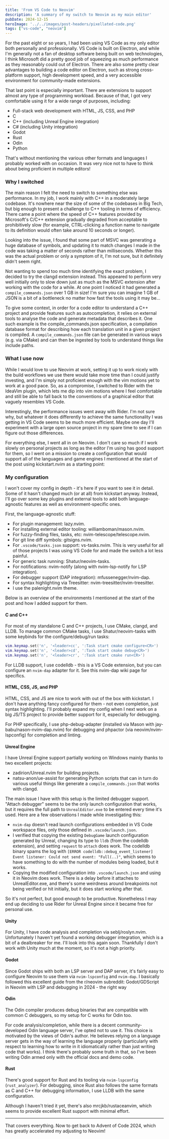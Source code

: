 ```yaml
---
title: 'From VS Code to Neovim'
description: 'A summary of my switch to Neovim as my main editor'
pubDate: 2024-12-15
heroImage: '../../images/post-headers/pixellated-code.png'
tags: ["vs-code", "neovim"]
---
```


For the past eight or so years, I had been using <ExternalLink url="https://code.visualstudio.com/">VS Code</ExternalLink> as my only editor both personally and professionally. VS Code is built on <ExternalLink url="https://www.electronjs.org/">Electron</ExternalLink>, and while I'm generally not a fan of desktop software being built on web technologies, I think Microsoft did a pretty good job of squeezing as much performance as they reasonably could out of Electron. There are also some pretty clear advantages to building a code editor on Electron, such as strong cross-platform support, high development speed, and a very accessible environment for community-made extensions.

That last point is especially important. There are extensions to support almost any type of programming workload. Because of that, I got very comfortable using it for a wide range of purposes, including:

* Full-stack web development with HTML, JS, CSS, and PHP
* C
* C++ (including Unreal Engine integration)
* C# (including Unity integration)
* Godot
* Rust
* Odin
* Python

That's without mentioning the various other formats and languages I probably worked with on occasion. It was very nice not to have to think about being proficient in multiple editors!

### Why I switched

The main reason I felt the need to switch to something else was performance. In my job, I work mainly with C++ in a moderately large codebase. It's nowhere near the size of some of the codebases in Big Tech, but big enough to present a challenge to C++ tooling in terms of efficiency. There came a point where the speed of C++ features provided by Microsoft's <ExternalLink url="https://marketplace.visualstudio.com/items?itemName=ms-vscode.cpptools">C/C++ extension</ExternalLink> gradually degraded from acceptable to prohibitively slow (for example, CTRL-clicking a function name to navigate to its definition would often take around 10 seconds or longer).

Looking into the issue, I found that some part of MSVC was generating a huge database of symbols, and updating it to match changes I made in the code was taking a matter of seconds rather than milliseconds. Whether this was the actual problem or only a symptom of it, I'm not sure, but it definitely didn't seem right.

Not wanting to spend too much time identifying the exact problem, I decided to try the <ExternalLink url="https://marketplace.visualstudio.com/items?itemName=llvm-vs-code-extensions.vscode-clangd">clangd extension</ExternalLink> instead. This appeared to perform very well initially only to slow down just as much as the MSVC extension after working with the code for a while. At one point I noticed it had generated a `compile_commands.json` over 1 GB in size! I'm sure you can imagine 1 GB of JSON is a bit of a bottleneck no matter how fast the tools using it may be...

<Alert type="info">To give some context, in order for a code editor to understand a C++ project and provide features such as autocompletion, it relies on external tools to analyse the code and generate metadata that describes it. One such example is the <ExternalLink url="https://clang.llvm.org/docs/JSONCompilationDatabase.html">compile_commands.json specification</ExternalLink>, a compilation database format for describing how each <ExternalLink url="https://en.wikipedia.org/wiki/Translation_unit_(programming)">translation unit</ExternalLink> in a given project is compiled. A `compile_commands.json` file can be generated in various ways (e.g. via <ExternalLink url="https://cmake.org/cmake/help/latest/variable/CMAKE_EXPORT_COMPILE_COMMANDS.html">CMake</ExternalLink>) and can then be ingested by tools to understand things like include paths.</Alert>

### What I use now

While I would love to use Neovim at work, setting it up to work nicely with the build workflows we use there would take more time than I could justify investing, and I'm simply not proficient enough with the vim motions yet to work at a good pace. So, as a compromise, I switched to <ExternalLink url="https://www.jetbrains.com/rider/">Rider</ExternalLink> with the <ExternalLink url="https://plugins.jetbrains.com/plugin/164-ideavim">IdeaVim plugin</ExternalLink>, which lets me dip into vim motions where I feel comfortable and still be able to fall back to the conventions of a graphical editor that vaguely resembles VS Code.

Interestingly, the performance issues went away with Rider. I'm not sure why, but whatever it does differently to achieve the same functionality I was getting in VS Code seems to be much more efficient. Maybe one day I'll experiment with a large open source project in my spare time to see if I can figure out those differences.

For everything else, I went all in on Neovim. I don't care so much if I work slowly on personal projects as long as the editor I'm using has good support for them, so I went on a mission to create a configuration that would support all of the languages and game engines I mentioned at the start of the post using kickstart.nvim as a starting point:

<OpenGraphSummary url="https://github.com/nvim-lua/kickstart.nvim"></OpenGraphSummary>

### My configuration

I won't cover my config in depth - it's <ExternalLink url="https://github.com/Riari/kickstart.nvim">here</ExternalLink> if you want to see it in detail. Some of it hasn't changed much (or at all) from kickstart anyway. Instead, I'll go over some key plugins and external tools to add both language-agnostic features as well as environment-specific ones.

First, the language-agnostic stuff:

* For plugin management: <ExternalLink url="https://github.com/folke/lazy.nvim">lazy.nvim</ExternalLink>.
* For installing external editor tooling: <ExternalLink url="https://github.com/williamboman/mason.nvim">williamboman/mason.nvim</ExternalLink>.
* For fuzzy-finding files, tasks, etc: <ExternalLink url="https://github.com/nvim-telescope/telescope.nvim">nvim-telescope/telescope.nvim</ExternalLink>.
* For git line diff symbols: <ExternalLink url="https://github.com/lewis6991/gitsigns.nvim">gitsigns.nvim</ExternalLink>.
* For `.vscode/tasks.json` support: <ExternalLink url="https://github.com/EthanJWright/vs-tasks.nvim">vs-tasks.nvim</ExternalLink>. This is very useful for all of those projects I was using VS Code for and made the switch a lot less painful.
* For generic task running: <ExternalLink url="https://github.com/Shatur/neovim-tasks">Shatur/neovim-tasks</ExternalLink>.
* For notifications: <ExternalLink url="https://github.com/rcarriga/nvim-notify">nvim-notify</ExternalLink> (along with <ExternalLink url="https://github.com/mrded/nvim-lsp-notify">nvim-lsp-notify</ExternalLink> for LSP integration).
* For debugger support (DAP integration): <ExternalLink url="https://github.com/mfussenegger/nvim-dap">mfussenegger/nvim-dap</ExternalLink>.
* For syntax highlighting via Treesitter: <ExternalLink url="https://github.com/nvim-treesitter/nvim-treesitter">nvim-treesitter/nvim-treesitter</ExternalLink>.
* I use the <ExternalLink url="https://github.com/alexmozaidze/palenight.nvim">palenight.nvim</ExternalLink> theme.

Below is an overview of the environments I mentioned at the start of the post and how I added support for them.

#### C and C++

For most of my standalone C and C++ projects, I use CMake, clangd, and LLDB. To manage common CMake tasks, I use <ExternalLink url="https://github.com/Shatur/neovim-tasks">Shatur/neovim-tasks</ExternalLink> with some keybinds for the configure/debug/run tasks:

```lua
vim.keymap.set('n', '<leader>cc', ':Task start cmake configure<CR>')
vim.keymap.set('n', '<leader>cd', ':Task start cmake debug<CR>')
vim.keymap.set('n', '<leader>cr', ':Task start cmake run<CR>')
```

For LLDB support, I use <ExternalLink url="https://github.com/vadimcn/codelldb">codelldb</ExternalLink> - this is a VS Code extension, but you can configure an `nvim-dap` adapter for it. See <ExternalLink url="https://github.com/mfussenegger/nvim-dap/wiki/C-C---Rust-(via--codelldb)">this nvim-dap wiki page</ExternalLink> for specifics.

#### HTML, CSS, JS, and PHP

HTML, CSS, and JS are nice to work with out of the box with kickstart. I don't have anything fancy configured for them - not even completion, just syntax highlighting. I'll probably expand my config when I next work on a big JS/TS project to provide better support for it, especially for debugging.

For PHP specifically, I use php-debug-adapter (installed via Mason with <ExternalLink url="https://github.com/jay-babu/mason-nvim-dap.nvim">jay-babu/nason-nvim-dap.nvim</ExternalLink>) for debugging and phpactor (via <ExternalLink url="https://github.com/neovim/nvim-lspconfig">neovim/nvim-lspconfig</ExternalLink>) for completion and linting.

#### Unreal Engine

I have Unreal Engine support partially working on Windows mainly thanks to two excellent projects:

* <ExternalLink url="https://github.com/zadirion/Unreal.nvim">zadirion/Unreal.nvim</ExternalLink> for building projects.
* <ExternalLink url="https://github.com/natsu-anon/ue-assist">natsu-anon/ue-assist</ExternalLink> for generating Python scripts that can in turn do various useful things like generate a `compile_commands.json` that works with clangd.

The main issue I have with this setup is the limited debugger support. "Attach debugger" seems to be the only launch configuration that works, but it requires the full path to `UnrealEditor.exe` to be entered every time it's used. Here are a few observations I made while investigating this:

* `nvim-dap` doesn't read launch configurations embedded in VS Code workspace files, only those defined in `.vscode/launch.json`.
* I verified that copying the existing `DebugGame` launch configuration generated by Unreal, changing its type to `lldb` (from the codelldb extension), and setting `request` to `attach` does work. The codelldb binary spams the log with `[ERROR codelldb::debug_event_listener] Event listener: Could not send event: "Full(..)"`, which seems to have something to do with the number of modules being loaded, but it works.
* Copying the modified configuration into `.vscode/launch.json` and using it in Neovim does work. There is a delay before it attaches to UnrealEditor.exe, and there's some weirdness around breakpoints not being verified or hit initially, but it does start working after that.

So it's not perfect, but good enough to be productive. Nonetheless I may end up deciding to use Rider for Unreal Engine since it became free for personal use.

#### Unity

For Unity, I have code analysis and completion via <ExternalLink url="https://github.com/seblj/roslyn.nvim">seblj/roslyn.nvim</ExternalLink>. Unfortunately I haven't yet found a working debugger integration, which is a bit of a dealbreaker for me. I'll look into this again soon. Thankfully I don't work with Unity much at the moment, so it's not a high priority.

#### Godot

Since Godot ships with both an LSP server and DAP server, it's fairly easy to configure Neovim to use them via `nvim-lspconfig` and `nvim-dap`. I basically followed this excellent guide from the r/neovim subreddit: <ExternalLink url="https://www.reddit.com/r/neovim/comments/1c2bhcs/godotgdscript_in_neovim_with_lsp_and_debugging_in/">Godot/GDScript in Neovim with LSP and debugging in 2024 - the right way</ExternalLink>

#### Odin

The Odin compiler produces debug binaries that are compatible with common C debuggers, so my setup for C works for Odin too.

For code analysis/completion, while there is a decent <ExternalLink url="https://github.com/DanielGavin/ols">community-developed Odin language server</ExternalLink>, I've opted not to use it. This choice is motivated by the views of <ExternalLink url="https://www.gingerbill.org/">Odin's author</ExternalLink>. He believes relying on a language server gets in the way of learning the language properly (particularly with respect to learning how to write in it idiomatically rather than just writing code that works). I think there's probably some truth in that, so I've been writing Odin armed only with the official docs and demo code.

#### Rust

There's good support for Rust and its tooling via `nvim-lspconfig` (`rust_analyzer`). For debugging, since Rust also follows the same formats as C and C++ for debugging information, I use LLDB with the same configuration.

Although I haven't tried it yet, there's also <ExternalLink url="https://github.com/mrcjkb/rustaceanvim">mrcjkb/rustaceanvim</ExternalLink>, which seems to provide excellent Rust support with minimal effort.

---

That covers everything. Now to get back to <ExternalLink url="https://adventofcode.com/2024">Advent of Code 2024</ExternalLink>, which has greatly accelerated my adjusting to Neovim!